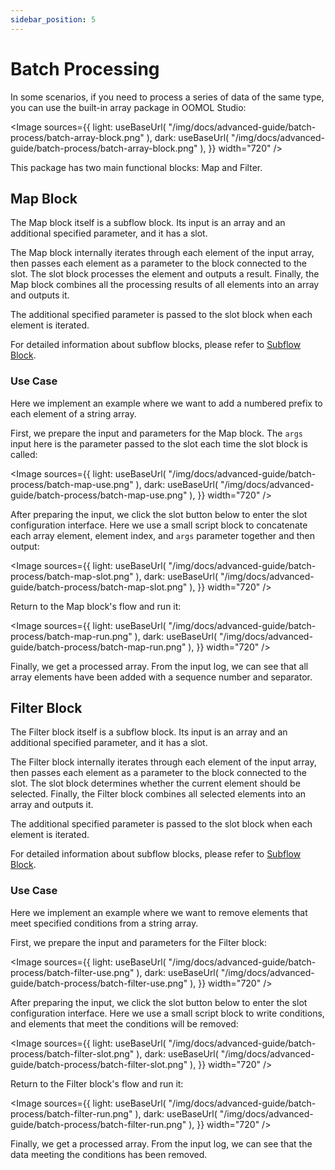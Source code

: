 ```yaml
---
sidebar_position: 5
---
```



# Batch Processing

In some scenarios, if you need to process a series of data of the same type, you can use the built-in array package in OOMOL Studio:

<Image
  sources={{
    light: useBaseUrl(
      "/img/docs/advanced-guide/batch-process/batch-array-block.png"
    ),
    dark: useBaseUrl(
      "/img/docs/advanced-guide/batch-process/batch-array-block.png"
    ),
  }}
  width="720"
/>

This package has two main functional blocks: Map and Filter.

## Map Block

The Map block itself is a subflow block. Its input is an array and an additional specified parameter, and it has a slot.

The Map block internally iterates through each element of the input array, then passes each element as a parameter to the block connected to the slot. The slot block processes the element and outputs a result. Finally, the Map block combines all the processing results of all elements into an array and outputs it.

The additional specified parameter is passed to the slot block when each element is iterated.

For detailed information about subflow blocks, please refer to [Subflow Block](/docs/advanced-guide/advanced-subflow-block).

### Use Case

Here we implement an example where we want to add a numbered prefix to each element of a string array.

First, we prepare the input and parameters for the Map block. The `args` input here is the parameter passed to the slot each time the slot block is called:

<Image
  sources={{
    light: useBaseUrl(
      "/img/docs/advanced-guide/batch-process/batch-map-use.png"
    ),
    dark: useBaseUrl(
      "/img/docs/advanced-guide/batch-process/batch-map-use.png"
    ),
  }}
  width="720"
/>

After preparing the input, we click the slot button below to enter the slot configuration interface. Here we use a small script block to concatenate each array element, element index, and `args` parameter together and then output:

<Image
  sources={{
    light: useBaseUrl(
      "/img/docs/advanced-guide/batch-process/batch-map-slot.png"
    ),
    dark: useBaseUrl(
      "/img/docs/advanced-guide/batch-process/batch-map-slot.png"
    ),
  }}
  width="720"
/>

Return to the Map block's flow and run it:

<Image
  sources={{
    light: useBaseUrl(
      "/img/docs/advanced-guide/batch-process/batch-map-run.png"
    ),
    dark: useBaseUrl(
      "/img/docs/advanced-guide/batch-process/batch-map-run.png"
    ),
  }}
  width="720"
/>

Finally, we get a processed array. From the input log, we can see that all array elements have been added with a sequence number and separator.

## Filter Block

The Filter block itself is a subflow block. Its input is an array and an additional specified parameter, and it has a slot.

The Filter block internally iterates through each element of the input array, then passes each element as a parameter to the block connected to the slot. The slot block determines whether the current element should be selected. Finally, the Filter block combines all selected elements into an array and outputs it.

The additional specified parameter is passed to the slot block when each element is iterated.

For detailed information about subflow blocks, please refer to [Subflow Block](/docs/advanced-guide/advanced-subflow-block).

### Use Case

Here we implement an example where we want to remove elements that meet specified conditions from a string array.

First, we prepare the input and parameters for the Filter block:

<Image
  sources={{
    light: useBaseUrl(
      "/img/docs/advanced-guide/batch-process/batch-filter-use.png"
    ),
    dark: useBaseUrl(
      "/img/docs/advanced-guide/batch-process/batch-filter-use.png"
    ),
  }}
  width="720"
/>

After preparing the input, we click the slot button below to enter the slot configuration interface. Here we use a small script block to write conditions, and elements that meet the conditions will be removed:

<Image
  sources={{
    light: useBaseUrl(
      "/img/docs/advanced-guide/batch-process/batch-filter-slot.png"
    ),
    dark: useBaseUrl(
      "/img/docs/advanced-guide/batch-process/batch-filter-slot.png"
    ),
  }}
  width="720"
/>

Return to the Filter block's flow and run it:

<Image
  sources={{
    light: useBaseUrl(
      "/img/docs/advanced-guide/batch-process/batch-filter-run.png"
    ),
    dark: useBaseUrl(
      "/img/docs/advanced-guide/batch-process/batch-filter-run.png"
    ),
  }}
  width="720"
/>

Finally, we get a processed array. From the input log, we can see that the data meeting the conditions has been removed.